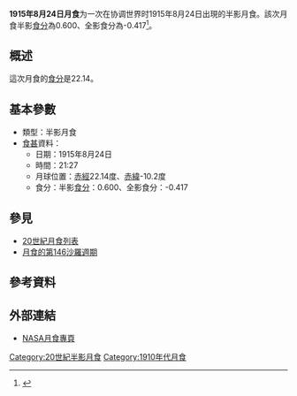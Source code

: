{{vfd|沒有足夠的可靠資料來源能夠讓這個條目符合[[Wikipedia:關注度|Wikipedia:關注度]]中的標準|date=2022/06/08}}
{{Notability|time=2022-05-09T07:46:15+00:00}}
{{Infobox lunar eclipse
| date        = 1915年8月24日
| time        = 21:27
| nature     = 半影月食
| saros       = 146
| gamma           = 1.244
| magnitude      = 半影食分：0.600<br/>全影食分：-0.417
| par_duration   = 
| tot_duration    = 
| chart               = Lunar eclipse chart close-1915Aug24.png
}}
'''1915年8月24日月食'''为一次在协调世界时1915年8月24日出現的半影月食。該次月食半影[[食分|食分]]為0.600、全影食分為-0.417<ref name="nasa_catalog_list">{{cite web|url=http://eclipse.gsfc.nasa.gov/LEcat/LE1901-2000.html|title=Lunar Eclipses: 1901 to 2000|language=en|publisher=[[NASA|NASA]]|archiveurl=https://web.archive.org/web/20080331031357/http://eclipse.gsfc.nasa.gov/LEcat/LE1901-2000.html|archivedate=2008-03-31|deadurl=yes|accessdate=2018-12-10}}</ref>。

== 概述 ==
這次月食的[[食分|食分]]是22.14。

== 基本參數 ==
{{NoteUTC}}
* 類型：半影月食
*[[食甚|食甚]]資料：
** 日期：1915年8月24日
** 時間：21:27
** 月球位置：[[赤經|赤經]]22.14度、[[赤緯|赤緯]]-10.2度
** 食分：半影[[食分|食分]]：0.600、全影食分：-0.417


== 參見 ==
{{portal box|天文學}}
* [[20世紀月食列表|20世紀月食列表]]
* [[月食的第146沙羅週期|月食的第146沙羅週期]]

== 參考資料 ==
{{reflist}}

== 外部連結 ==
* [http://eclipse.gsfc.nasa.gov/lunar.html NASA月食專頁]{{Wayback|url=http://eclipse.gsfc.nasa.gov/lunar.html |date=20181231235927 }}{{en icon}}
{{Lunar-eclipse-stub}}
{{月食}}

[[Category:20世紀半影月食|Category:20世紀半影月食]]
[[Category:1910年代月食|Category:1910年代月食]]